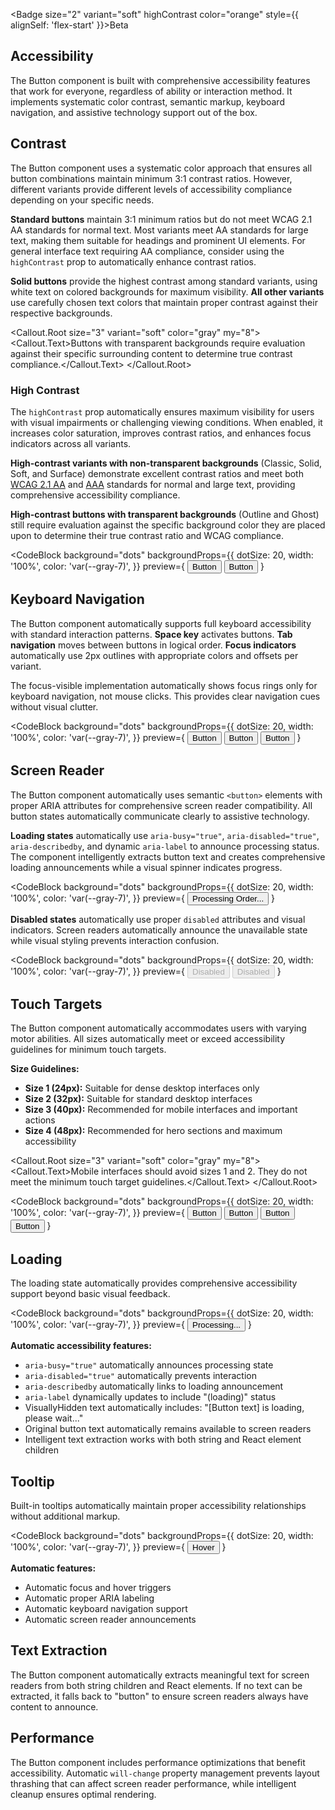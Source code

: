 
<Section size="2">

<Badge size="2" variant="soft" highContrast color="orange" style={{ alignSelf: 'flex-start' }}>Beta</Badge>

# Accessibility

The Button component is built with comprehensive accessibility features that work for everyone, regardless of ability or interaction method. It implements systematic color contrast, semantic markup, keyboard navigation, and assistive technology support out of the box.

</Section>



<Section size="2">

## Contrast

The Button component uses a systematic color approach that ensures all button combinations maintain minimum 3:1 contrast ratios. However, different variants provide different levels of accessibility compliance depending on your specific needs.

**Standard buttons** maintain 3:1 minimum ratios but do not meet WCAG 2.1 AA standards for normal text. Most variants meet AA standards for large text, making them suitable for headings and prominent UI elements. For general interface text requiring AA compliance, consider using the `highContrast` prop to automatically enhance contrast ratios.

**Solid buttons** provide the highest contrast among standard variants, using white text on colored backgrounds for maximum visibility. **All other variants** use carefully chosen text colors that maintain proper contrast against their respective backgrounds.

<Callout.Root size="3" variant="soft" color="gray" my="8">
  <Callout.Text>Buttons with transparent backgrounds require evaluation against their specific surrounding content to determine true contrast compliance.</Callout.Text>
</Callout.Root>

### High Contrast

The `highContrast` prop automatically ensures maximum visibility for users with visual impairments or challenging viewing conditions. When enabled, it increases color saturation, improves contrast ratios, and enhances focus indicators across all variants.

**High-contrast variants with non-transparent backgrounds** (Classic, Solid, Soft, and Surface) demonstrate excellent contrast ratios and meet both [WCAG 2.1 AA](https://www.w3.org/WAI/WCAG21/quickref/?versions=2.1&levels=aa) and [AAA](https://www.w3.org/WAI/WCAG21/quickref/?versions=2.1&levels=aaa) standards for normal and large text, providing comprehensive accessibility compliance.

**High-contrast buttons with transparent backgrounds** (Outline and Ghost) still require evaluation against the specific background color they are placed upon to determine their true contrast ratio and WCAG compliance.

<CodeBlock
background="dots"
backgroundProps={{
    dotSize: 20,
    width: '100%',
    color: 'var(--gray-7)',
  }}
  preview={
    <Flex gap="3" wrap="wrap">
      <Button size="3" color="gray" variant="solid">Button</Button>
      <Button size="3" color="gray" variant="solid" highContrast>Button</Button>
    </Flex>
  }
>
</CodeBlock>

</Section>



<Section size="2">

## Keyboard Navigation

The Button component automatically supports full keyboard accessibility with standard interaction patterns. **Space key** activates buttons. **Tab navigation** moves between buttons in logical order. **Focus indicators** automatically use 2px outlines with appropriate colors and offsets per variant.

The focus-visible implementation automatically shows focus rings only for keyboard navigation, not mouse clicks. This provides clear navigation cues without visual clutter.

<CodeBlock
background="dots"
backgroundProps={{
    dotSize: 20,
    width: '100%',
    color: 'var(--gray-7)',
  }}
  preview={
    <Flex gap="3" wrap="wrap">
      <Button size="3" variant="solid">Button</Button>
      <Button size="3" variant="outline">Button</Button>
      <Button size="3" variant="ghost">Button</Button>
    </Flex>
  }
>
</CodeBlock>

</Section>



<Section size="2">

## Screen Reader

The Button component automatically uses semantic `<button>` elements with proper ARIA attributes for comprehensive screen reader compatibility. All button states automatically communicate clearly to assistive technology.

**Loading states** automatically use `aria-busy="true"`, `aria-disabled="true"`, `aria-describedby`, and dynamic `aria-label` to announce processing status. The component intelligently extracts button text and creates comprehensive loading announcements while a visual spinner indicates progress.

<CodeBlock
background="dots"
backgroundProps={{
    dotSize: 20,
    width: '100%',
    color: 'var(--gray-7)',
  }}
  preview={
    <Button size="3" variant="solid" loading>Processing Order...</Button>
  }
>
</CodeBlock>

**Disabled states** automatically use proper `disabled` attributes and visual indicators. Screen readers automatically announce the unavailable state while visual styling prevents interaction confusion.

<CodeBlock
background="dots"
backgroundProps={{
    dotSize: 20,
    width: '100%',
    color: 'var(--gray-7)',
  }}
  preview={
    <Flex gap="3" wrap="wrap">
      <Button size="3" variant="solid" disabled>Disabled</Button>
      <Button size="3" variant="outline" disabled>Disabled</Button>
    </Flex>
  }
>
</CodeBlock>

</Section>



<Section size="2">

## Touch Targets

The Button component automatically accommodates users with varying motor abilities. All sizes automatically meet or exceed accessibility guidelines for minimum touch targets.

**Size Guidelines:**
- **Size 1 (24px):** Suitable for dense desktop interfaces only
- **Size 2 (32px):** Suitable for standard desktop interfaces  
- **Size 3 (40px):** Recommended for mobile interfaces and important actions
- **Size 4 (48px):** Recommended for hero sections and maximum accessibility

<Callout.Root size="3" variant="soft" color="gray" my="8">
  <Callout.Text>Mobile interfaces should avoid sizes 1 and 2. They do not meet the minimum touch target guidelines.</Callout.Text>
</Callout.Root>

<CodeBlock
background="dots"
backgroundProps={{
    dotSize: 20,
    width: '100%',
    color: 'var(--gray-7)',
  }}
  preview={
    <Flex gap="3" align="center" wrap="wrap">
      <Button variant="solid" size="1">Button</Button>
      <Button variant="solid" size="2">Button</Button>
      <Button variant="solid" size="3">Button</Button>
      <Button variant="solid" size="4">Button</Button>
    </Flex>
  }
>
</CodeBlock>

</Section>

<Section size="2">

## Loading

The loading state automatically provides comprehensive accessibility support beyond basic visual feedback.

<CodeBlock
background="dots"
backgroundProps={{
    dotSize: 20,
    width: '100%',
    color: 'var(--gray-7)',
  }}
  preview={
    <Button size="3" loading>Processing...</Button>
  }
>
</CodeBlock>

**Automatic accessibility features:**
- `aria-busy="true"` automatically announces processing state
- `aria-disabled="true"` automatically prevents interaction
- `aria-describedby` automatically links to loading announcement
- `aria-label` dynamically updates to include "(loading)" status
- VisuallyHidden text automatically includes: "[Button text] is loading, please wait..."
- Original button text automatically remains available to screen readers
- Intelligent text extraction works with both string and React element children

</Section>



<Section size="2">

## Tooltip

Built-in tooltips automatically maintain proper accessibility relationships without additional markup.

<CodeBlock
background="dots"
backgroundProps={{
    dotSize: 20,
    width: '100%',
    color: 'var(--gray-7)',
  }}
  preview={
    <Button size="3" tooltip="This tooltip is fully accessible">
      Hover
    </Button>
  }
>
</CodeBlock>

**Automatic features:**
- Automatic focus and hover triggers
- Automatic proper ARIA labeling
- Automatic keyboard navigation support
- Automatic screen reader announcements

</Section>



<Section size="2">

## Text Extraction

The Button component automatically extracts meaningful text for screen readers from both string children and React elements. If no text can be extracted, it falls back to "button" to ensure screen readers always have content to announce.

</Section>



<Section size="2">

## Performance

The Button component includes performance optimizations that benefit accessibility. Automatic `will-change` property management prevents layout thrashing that can affect screen reader performance, while intelligent cleanup ensures optimal rendering.

</Section>




